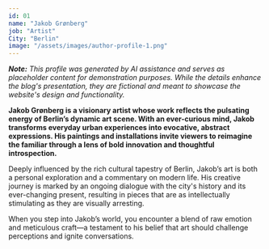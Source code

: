 ```yaml
---
id: 01
name: "Jakob Grønberg"
job: "Artist"
City: "Berlin"
image: "/assets/images/author-profile-1.png"
---
```


_**Note:** This profile was generated by AI assistance and serves as placeholder content for demonstration purposes. While the details enhance the blog's presentation, they are fictional and meant to showcase the website's design and functionality._

**Jakob Grønberg is a visionary artist whose work reflects the pulsating energy of Berlin’s dynamic art scene. With an ever-curious mind, Jakob transforms everyday urban experiences into evocative, abstract expressions. His paintings and installations invite viewers to reimagine the familiar through a lens of bold innovation and thoughtful introspection.**

Deeply influenced by the rich cultural tapestry of Berlin, Jakob’s art is both a personal exploration and a commentary on modern life. His creative journey is marked by an ongoing dialogue with the city's history and its ever-changing present, resulting in pieces that are as intellectually stimulating as they are visually arresting.

When you step into Jakob’s world, you encounter a blend of raw emotion and meticulous craft—a testament to his belief that art should challenge perceptions and ignite conversations.
